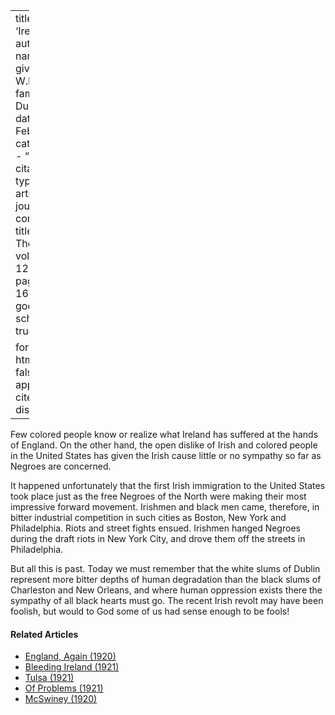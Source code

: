 
---
title: 'Ireland'
author:
  - name:
      given: W.E.B.
      family: Du Bois
date: Feb. 1916
categories: 
  - ""
citation: 
  type: article-journal
  container-title: The Crisis
  volume: 12
  issue: 4
  page: 166-167
google-scholar: true

format:
  html:
    toc: false
    appendix-cite-as: display
---


Few colored people know or realize what Ireland has suffered at the hands of England. On the other hand, the open dislike of Irish and colored people in the United States has given the Irish cause little or no sympathy so far as Negroes are concerned.

It happened unfortunately that the first Irish immigration to the United States took place just as the free Negroes of the North were making their most impressive forward movement. Irishmen and black men came, therefore, in bitter industrial competition in such cities as Boston, New York and Philadelphia. Riots and street fights ensued. Irishmen hanged Negroes during the draft riots in New York City, and drove them off the streets in Philadelphia.

But all this is past. Today we must remember that the white slums of Dublin represent more bitter depths of human degradation than the black slums of Charleston and New Orleans, and where human oppression exists there the sympathy of all black hearts must go. The recent Irish revolt may have been foolish, but would to God some of us had sense enough to be fools!

<!-- Similar articles start here -->
<div  class="clear-wrap"></div>

#### Related Articles

* [England, Again (1920)](/Volumes/19/05/england_again.html)
* [Bleeding Ireland (1921)](/Volumes/21/05/bleeding-ireland.html)
* [Tulsa (1921)](/Volumes/22/06/tulsa.html)
* [Of Problems (1921)](/Volumes/22/04/problems.html)
* [McSwiney (1920)](/Volumes/21/02/mcswiney.html)

<!-- Similar articles end here -->